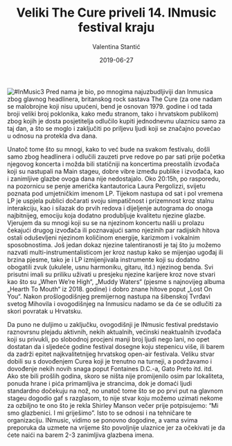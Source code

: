 ﻿---
title: Veliki The Cure priveli 14. INmusic festival kraju
date: 2019-06-27
slug: inmusic-dan3
author: Valentina Stantić
published: true
description: Treći, ujedno i zadnji dan Inmusic festivala na zagrebačkom Otoku mladosti predstavio je novi niz izvođača
color: #3d8c32
---
![#InMusic3](./in-music3.jpg)
Pred nama je bio, po mnogima najuzbudljiviji dan Inmusica zbog glavnog headlinera, britanskog rock sastava The Cure (za one nadam se malobrojne koji nisu upućeni, bend je osnovan 1979. godine i od tada broji veliki broj poklonika, kako među stranom, tako i hrvatskom publikom) zbog kojih je dosta posjetitelja odlučilo kupiti jednodnevnu ulaznicu samo za taj dan, a što se moglo i zaključiti po priljevu ljudi koji se značajno povećao u odnosu na protekla dva dana.

Unatoč tome što su mnogi, kako to već bude na svakom festivalu, došli samo zbog headlinera i odlučili zauzeti prve redove po par sati prije početka njegovog koncerta i možda bili statičniji na koncertima preostalih izvođača koji su nastupali na Main stageu, dobre vibre između publike i izvođača, kao i zanimljive glazbe ovoga dana nije nedostajalo. Oko 20:15h, po rasporedu, na pozornicu se penje američka kantautorica Laura Pergolizzi, svijetu poznata pod umjetničkim imenom LP. Tijekom nastupa od sat i pol vremena LP je uspjela publici dočarati svoju simpatičnost i prizemnost kroz stalnu interakciju, kao i silazak do prvih redova i dijeljenje autograma do onoga najbitnijeg, emociju koja dodatno produbljuje kvalitetu njezine glazbe. Vjerujem da su mnogi koji su se na njezinom koncertu našli u prolazu čekajući drugog izvođača ili poznavajući samo njezinih par radijskih hitova ostali oduševljeni njezinom količinom energije, karizmom i vokalnim sposobnostima. Još jedan dokaz njezine talentiranosti je taj što ju možemo nazvati multi-instrumentalisticom jer kroz nastup kako se mijenjao ugođaj ili brzina pjesme, tako je i LP izmijenjivala instrumente koji su dodatno obogatili zvuk (ukulele, usnu harmoniku, gitaru, itd.) njezinog benda. Svi prisutni imali su priliku uživati u presjeku njezine karijere kroz nove stvari kao što su „When We’re High“, „Muddy Waters“ (pjesme s najnovijeg albuma „Hearth To Mouth“ iz 2018. godine) i dobro znane hitove poput „Lost On You“. Nakon prošlogodišnjeg premijernog nastupa na šibenskoj Tvrđavi svetog Mihovila i ovogodišnjeg na Inmusicu nadamo se da će se odlučiti za skori povratak u Hrvatsku.

Da puno ne duljimo u zaključku, ovogodišnji je INmusic festival predstavio raznovrsnu plejadu aktivnih, nekih aktualnih, većinski neaktualnih izvođača koji su privukli, po slobodnoj procjeni manji broj ljudi nego lani, no opet dostatan da i sljedeće godine festival dosegne koju stepenicu više, ili barem da zadrži epitet najkvalitetnijeg hrvatskog open-air festivala. Veliku stvar dobili su s dovođenjem Curea koji je trenutno na turneji, a podržavamo i dovođenje nekih novih snaga poput Fontaines D.C.-a, Gato Preto itd. itd. Ako ste bili prošlih godina, skoro se ništa nije promijenilo osim par lokaliteta, ponuda hrane i pića primamljiva je strancima, dok je domaći ljudi standardno dočekuju na nož, no unatoč tome što se po prvi put na glavnom stageu dogodio gaf s razglasom, to nije stvar koju možemo uzimati nekome za ozbiljno te ono što je rekla Shirley Manson večer prije potpisujemo: “Mi smo glazbenici. I mi griješimo”. Isto to se odnosi i na tehničare te organizaciju. INmusic, vidimo se ponovno dogodine, a vama svima preporuka da uzmete na vrijeme što povoljnije ulaznice jer za očekivati je da ćete naići na barem 2-3 zanimljiva glazbena imena.